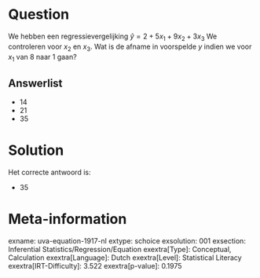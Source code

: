 Question
========

We hebben een regressievergelijking $\hat{y} = 2 + 5x_{1} +
9x_{2} + 3x_{3}$ We controleren voor *x*~2~ en *x*~3~. Wat is de
afname in voorspelde *y* indien we voor *x*~1~ van 8 naar 1 gaan?

Answerlist
----------

* 14
* 21
* 35

Solution
========

Het correcte antwoord is: 

* 35

Meta-information
================
exname: uva-equation-1917-nl
extype: schoice
exsolution: 001
exsection: Inferential Statistics/Regression/Equation
exextra[Type]: Conceptual, Calculation
exextra[Language]: Dutch
exextra[Level]: Statistical Literacy
exextra[IRT-Difficulty]: 3.522
exextra[p-value]: 0.1975
